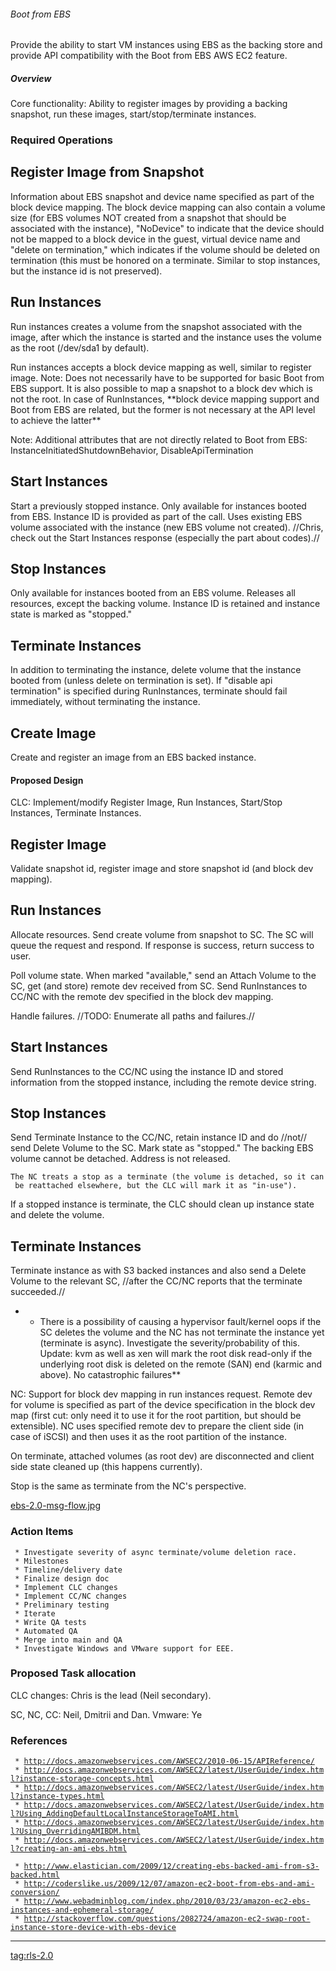 ====== Boot from EBS ======

Provide the ability to start VM instances using EBS as the backing store and provide API compatibility with the Boot from EBS AWS EC2 feature.

===== Overview =====

Core functionality: Ability to register images by providing a backing snapshot, run these images, start/stop/terminate instances.

=== Required Operations ===

== Register Image from Snapshot ==

Information about EBS snapshot and device name specified as part of the block device mapping. The block device mapping can also contain a volume size (for EBS volumes NOT created from a snapshot that should be associated with the instance), "NoDevice" to indicate that the device should not be mapped to a block device in the guest, virtual device name and "delete on termination," which indicates if the volume should be deleted on termination (this must be honored on a terminate. Similar to stop instances, but the instance id is not preserved).

== Run Instances ==

Run instances creates a volume from the snapshot associated with the image, after which the instance is started and the instance uses the volume as the root (/dev/sda1 by default).

Run instances accepts a block device mapping as well, similar to register image. Note: Does not necessarily have to be supported for basic Boot from EBS support. It is also possible to map a snapshot to a block dev which is not the root. In case of RunInstances, **block device mapping support and Boot from EBS are related, but the former is not necessary at the API level to achieve the latter**

Note: Additional attributes that are not directly related to Boot from EBS: InstanceInitiatedShutdownBehavior, DisableApiTermination

== Start Instances ==

Start a previously stopped instance. Only available for instances booted from EBS. Instance ID is provided as part of the call. Uses existing EBS volume associated with the instance (new EBS volume not created). //Chris, check out the Start Instances response (especially the part about codes).//

== Stop Instances ==

Only available for instances booted from an EBS volume. Releases all resources, except the backing volume. Instance ID is retained and instance state is marked as "stopped." 

== Terminate Instances ==

In addition to terminating the instance, delete volume that the instance booted from (unless delete on termination is set). If "disable api termination" is specified during RunInstances, terminate should fail immediately, without terminating the instance.

== Create Image ==

Create and register an image from an EBS backed instance.

==== Proposed Design ====

CLC: Implement/modify Register Image, Run Instances, Start/Stop Instances, Terminate Instances.

== Register Image ==

Validate snapshot id, register image and store snapshot id (and block dev mapping).

== Run Instances ==

Allocate resources. Send create volume from snapshot to SC. The SC will queue the request and respond. If response is success, return success to user.

Poll volume state. When marked "available," send an Attach Volume to the SC, get (and store) remote dev received from SC. Send RunInstances to CC/NC with the remote dev specified in the block dev mapping.

Handle failures. //TODO: Enumerate all paths and failures.//

== Start Instances ==

Send RunInstances to the CC/NC using the instance ID and stored information from the stopped instance, including the remote device string.

== Stop Instances ==

Send Terminate Instance to the CC/NC, retain instance ID and do //not// send Delete Volume to the SC. Mark state as "stopped." The backing EBS volume cannot be detached. Address is not released.
 The NC treats a stop as a terminate (the volume is detached, so it can be reattached elsewhere, but the CLC will mark it as "in-use").

If a stopped instance is terminate, the CLC should clean up instance state and delete the volume.

== Terminate Instances ==

Terminate instance as with S3 backed instances and also send a Delete Volume to the relevant SC, //after the CC/NC reports that the terminate succeeded.//

**There is a possibility of causing a hypervisor fault/kernel oops if the SC deletes the volume and the NC has not terminate the instance yet (terminate is async). Investigate the severity/probability of this. Update: kvm as well as xen will mark the root disk read-only if the underlying root disk is deleted on the remote (SAN) end (karmic and above). No catastrophic failures**

NC: Support for block dev mapping in run instances request. Remote dev for volume is specified as part of the device specification in the block dev map (first cut: only need it to use it for the root partition, but should be extensible). NC uses specified remote dev to prepare the client side (in case of iSCSI) and then uses it as the root partition of the instance.

On terminate, attached volumes (as root dev) are disconnected and client side state cleaned up (this happens currently).

Stop is the same as terminate from the NC's perspective.

[[ebs-2.0-msg-flow.jpg]]

=== Action Items ===

  * Investigate severity of async terminate/volume deletion race. 
  * Milestones
  * Timeline/delivery date
  * Finalize design doc
  * Implement CLC changes
  * Implement CC/NC changes
  * Preliminary testing
  * Iterate
  * Write QA tests
  * Automated QA
  * Merge into main and QA
  * Investigate Windows and VMware support for EEE.

===  Proposed Task allocation ===

CLC changes: Chris is the lead (Neil secondary). 

SC, NC, CC: Neil, Dmitrii and Dan.
Vmware: Ye

=== References ===

  * http://docs.amazonwebservices.com/AWSEC2/2010-06-15/APIReference/
  * http://docs.amazonwebservices.com/AWSEC2/latest/UserGuide/index.html?instance-storage-concepts.html
  * http://docs.amazonwebservices.com/AWSEC2/latest/UserGuide/index.html?instance-types.html
  * http://docs.amazonwebservices.com/AWSEC2/latest/UserGuide/index.html?Using_AddingDefaultLocalInstanceStorageToAMI.html
  * http://docs.amazonwebservices.com/AWSEC2/latest/UserGuide/index.html?Using_OverridingAMIBDM.html
  * http://docs.amazonwebservices.com/AWSEC2/latest/UserGuide/index.html?creating-an-ami-ebs.html

  * http://www.elastician.com/2009/12/creating-ebs-backed-ami-from-s3-backed.html
  * http://coderslike.us/2009/12/07/amazon-ec2-boot-from-ebs-and-ami-conversion/
  * http://www.webadminblog.com/index.php/2010/03/23/amazon-ec2-ebs-instances-and-ephemeral-storage/
  * http://stackoverflow.com/questions/2082724/amazon-ec2-swap-root-instance-store-device-with-ebs-device


----
[[tag:rls-2.0]]